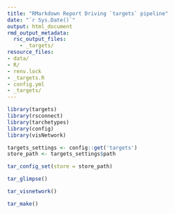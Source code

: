 ```yaml
---
title: "RMarkdown Report Driving `targets` pipeline"
date: "`r Sys.Date()`"
output: html_document
rmd_output_metadata:
  rsc_output_files:
    - _targets/
resource_files:
- data/
- R/
- renv.lock
- _targets.R
- config.yml
- _targets/
---
```


```r
library(targets)
library(rsconnect)
library(tarchetypes)
library(config)
library(visNetwork)
```

```r
targets_settings <- config::get('targets')
store_path <- targets_settings$path

tar_config_set(store = store_path)
```

```r
tar_glimpse()
```

```r
tar_visnetwork()
```

```r
tar_make()
```

